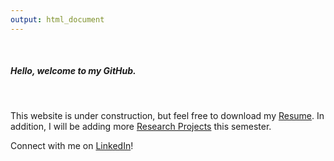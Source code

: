 ```yaml
---
output: html_document
---
```

\  
\  
\  
  
##### Hello, welcome to my GitHub.
\  

This website is under construction, but feel free to download my [Resume](resume.pdf){target="_blank"}. In addition, I will be adding more [Research Projects](samples.html) this semester.

Connect with me on [LinkedIn](https://www.linkedin.com/in/masonshihab/){target="_blank"}!
\  
